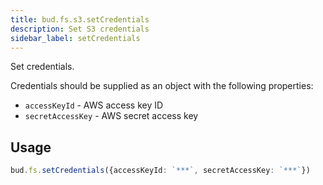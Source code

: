 ```yaml
---
title: bud.fs.s3.setCredentials
description: Set S3 credentials
sidebar_label: setCredentials
---
```


Set credentials.

Credentials should be supplied as an object with the following properties:

- `accessKeyId` - AWS access key ID
- `secretAccessKey` - AWS secret access key

## Usage

```typescript
bud.fs.setCredentials({accessKeyId: `***`, secretAccessKey: `***`})
```
